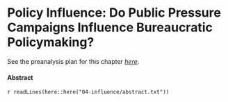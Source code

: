 # Policy Influence: Do Public Pressure Campaigns Influence Bureaucratic Policymaking?

See the preanalysis plan for this chapter [_here_](https://github.com/judgelord/dissertation/blob/master/04-influence/preanalysis.pdf).

#### Abstract {-}

`r readLines(here::here("04-influence/abstract.txt"))`

